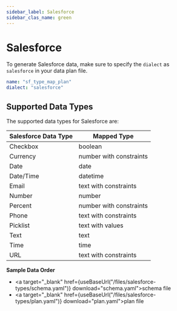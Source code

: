 ```yaml
---
sidebar_label: Salesforce
sidebar_clas_name: green
---
```



# Salesforce

To generate Salesforce data, make sure to specify the `dialect` as `salesforce` in your data plan file.

```yaml title="salesforce.plan.yaml"
name: "sf_type_map_plan"
dialect: "salesforce"
```

## Supported Data Types
The supported data types for Salesforce are:

| Salesforce Data Type | Mapped Type             |
|----------------------|-------------------------|
| Checkbox             | boolean                 |
| Currency             | number with constraints |
| Date                 | date                    |
| Date/Time            | datetime                |
| Email                | text with constraints   |
| Number               | number                  |
| Percent              | number with constraints |
| Phone                | text with constraints   |
| Picklist             | text with values        |
| Text                 | text                    |
| Time                 | time                    |
| URL                  | text with constraints   |

**Sample Data Order**
- <a target="_blank" href={useBaseUrl("/files/salesforce-types/schema.yaml")} download="schema.yaml">schema file</a>
- <a target="_blank" href={useBaseUrl("/files/salesforce-types/plan.yaml")} download="plan.yaml">plan file</a>